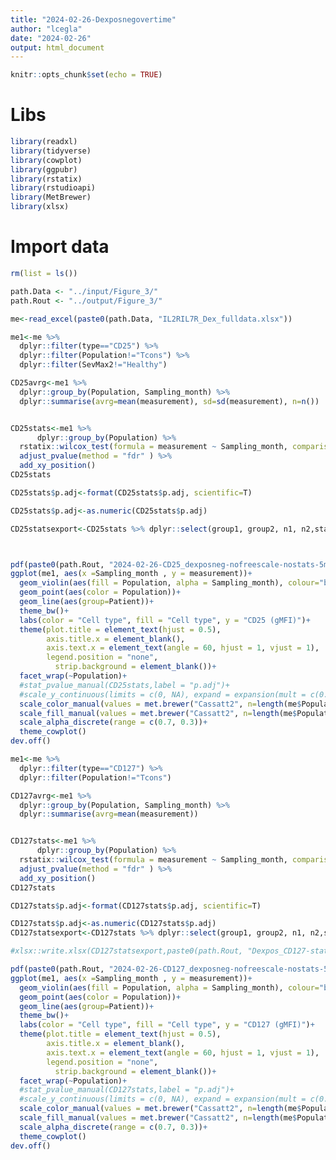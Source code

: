 ---
title: "2024-02-26-Dexposnegovertime"
author: "lcegla"
date: "2024-02-26"
output: html_document
---

```{r setup, include=FALSE}
knitr::opts_chunk$set(echo = TRUE)
```

# Libs
```{r libs}
library(readxl)
library(tidyverse)
library(cowplot)
library(ggpubr)
library(rstatix)
library(rstudioapi)
library(MetBrewer)
library(xlsx)
```

# Import data
```{r import data}
rm(list = ls())

path.Data <- "../input/Figure_3/"
path.Rout <- "../output/Figure_3/"

```



```{r}
me<-read_excel(paste0(path.Data, "IL2RIL7R_Dex_fulldata.xlsx"))
```

```{r CD25}
me1<-me %>% 
  dplyr::filter(type=="CD25") %>% 
  dplyr::filter(Population!="Tcons") %>% 
  dplyr::filter(SevMax2!="Healthy")

CD25avrg<-me1 %>% 
  dplyr::group_by(Population, Sampling_month) %>% 
  dplyr::summarise(avrg=mean(measurement), sd=sd(measurement), n=n())


CD25stats<-me1 %>%
      dplyr::group_by(Population) %>%
  rstatix::wilcox_test(formula = measurement ~ Sampling_month, comparisons = list(c("ONE", "SIX"), c("ONE", "TWELVE"), c("SIX", "TWELVE")),paired = F) %>%
  adjust_pvalue(method = "fdr" ) %>%
  add_xy_position()
CD25stats

CD25stats$p.adj<-format(CD25stats$p.adj, scientific=T)

CD25stats$p.adj<-as.numeric(CD25stats$p.adj)

CD25statsexport<-CD25stats %>% dplyr::select(group1, group2, n1, n2,statistic,p,p.adj,Population) %>% as.data.frame()



pdf(paste0(path.Rout, "2024-02-26-CD25_dexposneg-nofreescale-nostats-5more.pdf"), height = 5, width = 10)
ggplot(me1, aes(x =Sampling_month , y = measurement))+
  geom_violin(aes(fill = Population, alpha = Sampling_month), colour="black",draw_quantiles = 0.5)+
  geom_point(aes(color = Population))+
  geom_line(aes(group=Patient))+
  theme_bw()+
  labs(color = "Cell type", fill = "Cell type", y = "CD25 (gMFI)")+
  theme(plot.title = element_text(hjust = 0.5), 
        axis.title.x = element_blank(),
        axis.text.x = element_text(angle = 60, hjust = 1, vjust = 1),
        legend.position = "none",
          strip.background = element_blank())+
  facet_wrap(~Population)+
  #stat_pvalue_manual(CD25stats,label = "p.adj")+
  #scale_y_continuous(limits = c(0, NA), expand = expansion(mult = c(0.05, 0.12)))+
  scale_color_manual(values = met.brewer("Cassatt2", n=length(me$Population %>% unique)))+
  scale_fill_manual(values = met.brewer("Cassatt2", n=length(me$Population %>% unique)))+
  scale_alpha_discrete(range = c(0.7, 0.3))+
  theme_cowplot()
dev.off()


```

```{r CD127}
me1<-me %>% 
  dplyr::filter(type=="CD127") %>% 
  dplyr::filter(Population!="Tcons")

CD127avrg<-me1 %>% 
  dplyr::group_by(Population, Sampling_month) %>% 
  dplyr::summarise(avrg=mean(measurement))


CD127stats<-me1 %>%
      dplyr::group_by(Population) %>%
  rstatix::wilcox_test(formula = measurement ~ Sampling_month, comparisons = list(c("ONE", "SIX"), c("ONE", "TWELVE"), c("SIX", "TWELVE")),paired = F) %>%
  adjust_pvalue(method = "fdr" ) %>%
  add_xy_position()
CD127stats

CD127stats$p.adj<-format(CD127stats$p.adj, scientific=T)

CD127stats$p.adj<-as.numeric(CD127stats$p.adj)
CD127statsexport<-CD127stats %>% dplyr::select(group1, group2, n1, n2,statistic,p,p.adj) %>% as.data.frame()

#xlsx::write.xlsx(CD127statsexport,paste0(path.Rout, "Dexpos_CD127-stats.xlsx"))

pdf(paste0(path.Rout, "2024-02-26-CD127_dexposneg-nofreescale-nostats-5more.pdf"), height = 5, width = 10)
ggplot(me1, aes(x =Sampling_month , y = measurement))+
  geom_violin(aes(fill = Population, alpha = Sampling_month), colour="black",draw_quantiles = 0.5)+
  geom_point(aes(color = Population))+
  geom_line(aes(group=Patient))+
  theme_bw()+
  labs(color = "Cell type", fill = "Cell type", y = "CD127 (gMFI)")+
  theme(plot.title = element_text(hjust = 0.5), 
        axis.title.x = element_blank(),
        axis.text.x = element_text(angle = 60, hjust = 1, vjust = 1),
        legend.position = "none",
          strip.background = element_blank())+
  facet_wrap(~Population)+
  #stat_pvalue_manual(CD127stats,label = "p.adj")+
  #scale_y_continuous(limits = c(0, NA), expand = expansion(mult = c(0.05, 0.12)))+
  scale_color_manual(values = met.brewer("Cassatt2", n=length(me$Population %>% unique)))+
  scale_fill_manual(values = met.brewer("Cassatt2", n=length(me$Population %>% unique)))+
  scale_alpha_discrete(range = c(0.7, 0.3))+
  theme_cowplot()
dev.off()


```


